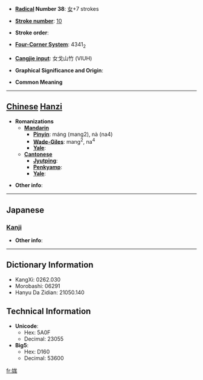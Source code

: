 * '''[[Wiktionary:Chinese radical index| Radical]] Number 38''': [[Wiktionary:Chinese radical index 女|女]]+7 strokes

* '''[[Wiktionary:Chinese total strokes index|Stroke number]]''': [[Wiktionary:Chinese total strokes index 10|10]]

* '''Stroke order''': 

* '''[[Wiktionary:Chinese four corner index|Four-Corner System]]''': 4341<sub>2</sub>

* '''[[Wiktionary:Chinese Cangjie index|Cangjie input]]''': 女戈山竹 (VIUH)

* '''Graphical Significance and Origin''': 

* '''Common Meaning'''

----

== [[Chinese]] [[Hanzi]] ==

* '''Romanizations'''
** '''[[Mandarin]]'''
*** '''[[Pinyin]]''': máng (mang2), nà (na4)
*** '''[[Wade-Giles]]''': mang<sup>2</sup>, na<sup>4</sup>
*** '''[[Yale]]''': 
** '''[[Cantonese]]'''
*** '''[[Jyutping]]''':
*** '''[[Penkyamp]]''': 
*** '''[[Yale]]''': 

* '''Other info''': 

----

==Japanese==
===[[Kanji]]===
{{kanji|on readings=[[ぼう]] (bō), [[もう]] (mō)|kun readings=}}

* '''Other info''':  

----

== Dictionary Information ==

* KangXi: 0262.030
* Morobashi: 06291
* Hanyu Da Zidian: 21050.140

== Technical Information ==

* '''Unicode''':
** Hex: 5A0F
** Decimal: 23055
* '''Big5''':
** Hex: D160
** Decimal: 53600

[[fr:娏]]